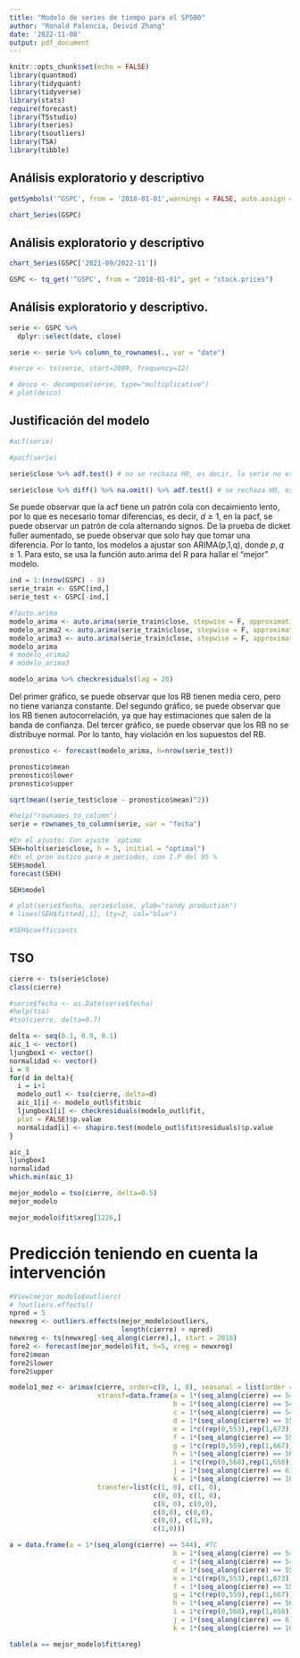 ```yaml
---
title: "Modelo de series de tiempo para el SP500"
author: "Ronald Palencia, Deivid Zhang"
date: '2022-11-08'
output: pdf_document
---
```


```r
knitr::opts_chunk$set(echo = FALSE)
library(quantmod)
library(tidyquant)
library(tidyverse)
library(stats)
require(forecast)
library(TSstudio)
library(tseries)
library(tsoutliers)
library(TSA)
library(tibble)
```

## Análisis exploratorio y descriptivo

```r
getSymbols('^GSPC', from = '2018-01-01',warnings = FALSE, auto.assign = TRUE)
```

```r
chart_Series(GSPC)
```

## Análisis exploratorio y descriptivo
```r
chart_Series(GSPC['2021-09/2022-11'])
```

```r
GSPC <- tq_get('^GSPC', from = "2018-01-01", get = "stock.prices")
```

## Análisis exploratorio y descriptivo.
```r
serie <- GSPC %>% 
  dplyr::select(date, close)

serie <- serie %>% column_to_rownames(., var = "date")
```

```r
#serie <- ts(serie, start=2009, frequency=12)
```

```r
# desco <- decompose(serie, type="multiplicative")
# plot(desco)
```

## Justificación del modelo 
```r
#acf(serie)
```

```r
#pacf(serie)
```

```r
serie$close %>% adf.test() # no se rechaza H0, es decir, la serie no es estacionaria
```
```r
serie$close %>% diff() %>% na.omit() %>% adf.test() # se rechaza H0, es decir, la serie diferenciada es estacionaria
```

Se puede observar que la acf tiene un patrón cola con decaimiento lento, por lo que es necesario tomar diferencias, es decir, $d \geq 1$, en la pacf, se puede observar un patrón de cola alternando signos. De la prueba de dicket fuller aumentado, se puede observar que solo hay que tomar una diferencia. Por lo tanto, los modelos a ajustar son ARIMA(p,1,q), donde $p,q \geq 1$. Para esto, se usa la función auto.arima del R para hallar el "mejor" modelo.

```r
ind = 1:(nrow(GSPC) - 8)
serie_train <- GSPC[ind,]
serie_test <- GSPC[-ind,]
```


```r
#?auto.arima
modelo_arima <- auto.arima(serie_train$close, stepwise = F, approximation = F, ic = "aic") # ARIMA(2, 1, 2)
modelo_arima2 <- auto.arima(serie_train$close, stepwise = F, approximation = F, ic = "bic") # ARIMA(2, 1, 2)
modelo_arima3 <- auto.arima(serie_train$close, stepwise = F, approximation = F, ic = "aicc") # ARIMA(2, 1, 2)
modelo_arima
# modelo_arima2
# modelo_arima3
```


```r
modelo_arima %>% checkresiduals(lag = 20)
```

Del primer gráfico, se puede observar que los RB tienen media cero, pero no tiene varianza constante. Del segundo gráfico, se puede observar que los RB tienen autocorrelación, ya que hay estimaciones que salen de la banda de confianza. Del tercer gráfico, se puede observar que los RB no se distribuye normal. Por lo tanto, hay violación en los supuestos del RB.

```r
pronostico <- forecast(modelo_arima, h=nrow(serie_test))

pronostico$mean
pronostico$lower
pronostico$upper

sqrt(mean((serie_test$close - pronostico$mean)^2))

```

```r
#help("rownames_to_column")
serie = rownames_to_column(serie, var = "fecha")
```

```r
#En el ajuste: Con ajuste ´optimo
SEH=holt(serie$close, h = 5, initial = "optimal")
#En el pron´ostico para m periodos, con I.P del 95 %
SEH$model
forecast(SEH)
```

```r
SEH$model
```

```r
# plot(serie$fecha, serie$close, ylab="candy production")
# lines(SEH$fitted[,1], lty=2, col="blue")
```

```r
#SEH$coefficients
```

## TSO
```r
cierre <- ts(serie$close)
class(cierre)
```

```r
#serie$fecha <- as.Date(serie$fecha)
#help(tso)
#tso(cierre, delta=0.7)
```

```r
delta <- seq(0.1, 0.9, 0.1)
aic_1 <- vector()
ljungbox1 <- vector()
normalidad <- vector()
i = 0
for(d in delta){
  i = i+1
  modelo_outl <- tso(cierre, delta=d)
  aic_1[i] <- modelo_outl$fit$bic
  ljungbox1[i] <- checkresiduals(modelo_outl$fit,
  plot = FALSE)$p.value
  normalidad[i] <- shapiro.test(modelo_outl$fit$residuals)$p.value
}
```

```r
aic_1
ljungbox1
normalidad
which.min(aic_1)
```


```r
mejor_modelo = tso(cierre, delta=0.5)
mejor_modelo
```

```r
mejor_modelo$fit$xreg[1226,]
```

# Predicción teniendo en cuenta la intervención
```r
#View(mejor_modelo$outliers)
# ?outliers.effects()
npred = 5
newxreg <- outliers.effects(mejor_modelo$outliers,
                            length(cierre) + npred)
newxreg <- ts(newxreg[-seq_along(cierre),], start = 2018)
fore2 <- forecast(mejor_modelo$fit, h=5, xreg = newxreg)
fore2$mean
fore2$lower
fore2$upper
```


```r
modelo1_mez <- arimax(cierre, order=c(0, 1, 0), seasonal = list(order = c(0, 0, 0)),
                      xtransf=data.frame(a = 1*(seq_along(cierre) == 544), #TC
                                         b = 1*(seq_along(cierre) == 546), #TC
                                         c = 1*(seq_along(cierre) == 549), # AO
                                         d = 1*(seq_along(cierre) == 552), # TC
                                         e = 1*c(rep(0,553),rep(1,673)), # LS
                                         f = 1*(seq_along(cierre) == 555), # AO
                                         g = 1*c(rep(0,559),rep(1,667)), # LS
                                         h = 1*(seq_along(cierre) == 562), # AO
                                         i = 1*c(rep(0,568),rep(1,658)), # LS
                                         j = 1*(seq_along(cierre) == 615), # TC
                                         k = 1*(seq_along(cierre) == 1093)), # TC
                      transfer=list(c(1, 0), c(1, 0),
                                    c(0, 0), c(1, 0),
                                    c(0, 0), c(0,0),
                                    c(0,0), c(0,0),
                                    c(0,0), c(1,0),
                                    c(1,0)))

```

```r
a = data.frame(a = 1*(seq_along(cierre) == 544), #TC
                                         b = 1*(seq_along(cierre) == 546), #TC
                                         c = 1*(seq_along(cierre) == 549), # AO
                                         d = 1*(seq_along(cierre) == 552), # TC
                                         e = 1*c(rep(0,553),rep(1,673)), # LS
                                         f = 1*(seq_along(cierre) == 555), # AO
                                         g = 1*c(rep(0,559),rep(1,667)), # LS
                                         h = 1*(seq_along(cierre) == 562), # AO
                                         i = 1*c(rep(0,568),rep(1,658)), # LS
                                         j = 1*(seq_along(cierre) == 615), # TC
                                         k = 1*(seq_along(cierre) == 1093))
```

```r
table(a == mejor_modelo$fit$xreg)
```


